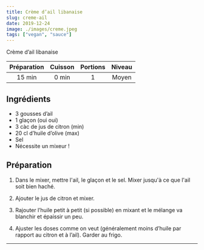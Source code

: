 ```yaml
---
title: Crème d’ail libanaise
slug: creme-ail
date: 2019-12-24
image: ./images/creme.jpeg
tags: ["vegan", "sauce"]
---
```


<StyledParagraph>Crème d’ail libanaise</StyledParagraph>

| Préparation | Cuisson | Portions | Niveau |
| :-: | :-: | :-: | :-: |
| 15 min | 0 min | 1 | Moyen |

## Ingrédients
- <ListItem>3 gousses d’ail</ListItem>
- <ListItem>1 glaçon (oui oui)</ListItem>
- <ListItem>3 càc de jus de citron (min)</ListItem>
- <ListItem>20 cl d’huile d’olive (max)</ListItem>
- <ListItem>Sel</ListItem>
- <ListItem>Nécessite un mixeur !</ListItem>

## Préparation

1. Dans le mixer, mettre l'ail, le glaçon et le sel. Mixer jusqu'à ce que l'ail soit bien haché.

2. Ajouter le jus de citron et mixer.

3. Rajouter l’huile petit à petit (si possible) en mixant et le mélange va blanchir et épaissir un peu.

4. Ajuster les doses comme on veut (généralement moins d’huile par rapport au citron et à l’ail). Garder au frigo.

---
